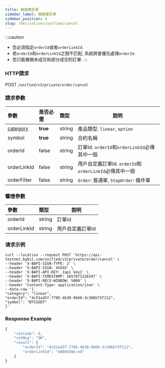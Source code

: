 ```yaml
---
title: 撤銷委託單
sidebar_label: 撤銷委託單
sidebar_position: 4
slug: /derivatives/unified/cancel
---
```

:::caution
* 您必須指定`orderId`或者`orderLinkId`.
* 若`orderId`和`orderLinkId`之間不匹配, 系統將會優先處理`orderId`.
* 您只能撤銷未成交和部分成交的訂單.
:::

### HTTP請求
POST `/unified/v3/private/order/cancel`

### 請求參數
| 參數 | 是否必需 | 類型 | 說明|
|:----- |:-------|:-----|------ |
|[category](../enum#category) |**true** |string |產品類型. `linear`, `option` |
|symbol |**true** |string |合約名稱|
|orderId |false |string |訂單Id. `orderId`和`orderLinkId`必傳其中一個 |
|orderLinkId |false |string |用戶自定義訂單Id. `orderId`和`orderLinkId`必傳其中一個 |
|orderFilter |false |string |`Order`: 普通單, `StopOrder`: 條件單|

### 響應參數
| 參數 | 類型 | 說明|
|:----- |:-----|----- |
|orderId |string |訂單Id |
|orderLinkId |string |用戶自定義訂單Id |

### 请求示例

<Tabs>
<TabItem value="console-linear" label="linear">

```http
curl --location --request POST 'https://api-testnet.bybit.com/unified/v3/private/order/cancel' \
--header 'X-BAPI-SIGN-TYPE: 2' \
--header 'X-BAPI-SIGN: XXXXX' \
--header 'X-BAPI-API-KEY: {api key}' \
--header 'X-BAPI-TIMESTAMP: 1657871228347' \
--header 'X-BAPI-RECV-WINDOW: 5000' \
--header 'Content-Type: application/json' \
--data-raw '{
"category": "linear",
"orderId": "4c51a45f-7795-4b38-9b66-3c306b73f112",
"symbol": "BTCUSDT"
}'
```

</TabItem>
</Tabs>

### Response Example

<Tabs>
<TabItem value="js linear" label="linear">

```javascript
{
    "retCode": 0,
    "retMsg": "OK",
    "result": {
        "orderId": "4c51a45f-7795-4b38-9b66-3c306b73f112",
        "orderLinkId": "e80d558e-ed"
    }
}
```
</TabItem>
</Tabs>
